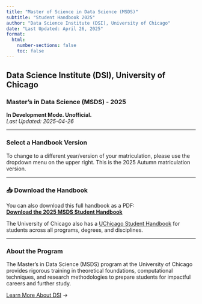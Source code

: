 ```yaml
---
title: "Master of Science in Data Science (MSDS)" 
subtitle: "Student Handbook 2025"
author: "Data Science Institute (DSI), University of Chicago"
date: "Last Updated: April 26, 2025"
format:
  html:
    number-sections: false
    toc: false
---
```


## Data Science Institute (DSI), University of Chicago
### Master's in Data Science (MSDS) - 2025  

**In Development Mode. Unofficial.**   
_Last Updated: 2025-04-26_  

---

### Select a Handbook Version

To change to a different year/version of your matriculation, please use the dropdown menu on the upper right. This is the 2025 Autumn matriculation version.  

---

### 📥 Download the Handbook

You can also download this full handbook as a PDF:  
[**Download the 2025 MSDS Student Handbook**](pdfs/test.pdf){.btn .btn-primary}

The University of Chicago also has a <a href="https://studentmanual.uchicago.edu" target="_blank" rel="noopener noreferrer">UChicago Student Handbook</a> for students across all programs, degrees, and disciplines.


---

### About the Program

The Master's in Data Science (MSDS) program at the University of Chicago provides rigorous training in theoretical foundations, computational techniques, and research methodologies to prepare students for impactful careers and further study.

[Learn More About DSI](https://datascience.uchicago.edu) →

